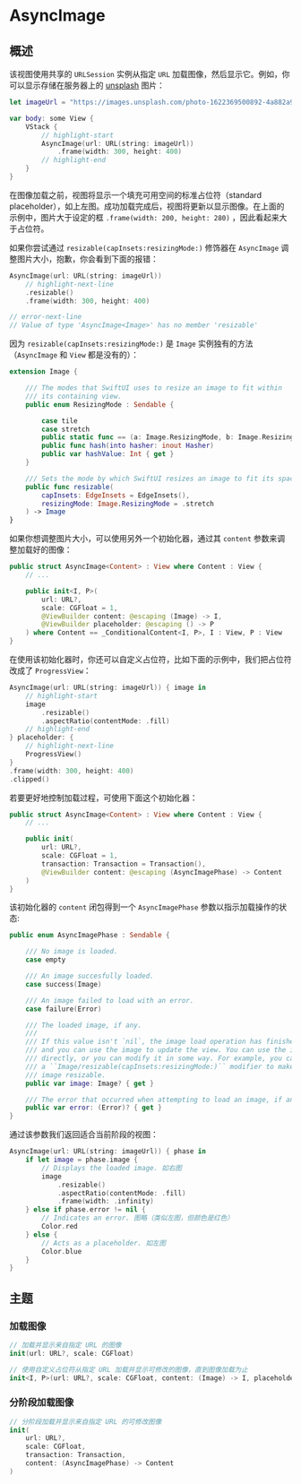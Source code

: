 
# AsyncImage

<OriginalLink
  title="异步加载和显示图像的视图"
  value="https://developer.apple.com/documentation/swiftui/asyncimage"
/>

## 概述

该视图使用共享的 `URLSession` 实例从指定 `URL` 加载图像，然后显示它。例如，你可以显示存储在服务器上的 [unsplash](https://unsplash.com/) 图片：

<ScreenshotBlock src={GZTowerWithMoon1Image} srcRight={GZTowerWithMoon2Image} size={140}>

```swift
let imageUrl = "https://images.unsplash.com/photo-1622369500892-4a882a97e04d?ixlib=rb-4.0.3&ixid=M3wxMjA3fDB8MHxwaG90by1wYWdlfHx8fGVufDB8fHx8fA%3D%3D&auto=format&fit=crop&w=1027&q=80"

var body: some View {
    VStack {
        // highlight-start
        AsyncImage(url: URL(string: imageUrl))
            .frame(width: 300, height: 400)
        // highlight-end
    }
}
```

</ScreenshotBlock>

在图像加载之前，视图将显示一个填充可用空间的标准占位符（standard placeholder），如上左图。成功加载完成后，视图将更新以显示图像。在上面的示例中，图片大于设定的框 `.frame(width: 200, height: 280)` ，因此看起来大于占位符。

如果你尝试通过 `resizable(capInsets:resizingMode:)` 修饰器在 `AsyncImage` 调整图片大小，抱歉，你会看到下面的报错：

```swift
AsyncImage(url: URL(string: imageUrl))
    // highlight-next-line
    .resizable()
    .frame(width: 300, height: 400)

// error-next-line
// Value of type 'AsyncImage<Image>' has no member 'resizable'
```

因为 `resizable(capInsets:resizingMode:)` 是 `Image` 实例独有的方法（`AsyncImage` 和 `View` 都是没有的）：

```swift
extension Image {

    /// The modes that SwiftUI uses to resize an image to fit within
    /// its containing view.
    public enum ResizingMode : Sendable {

        case tile
        case stretch
        public static func == (a: Image.ResizingMode, b: Image.ResizingMode) -> Bool
        public func hash(into hasher: inout Hasher)
        public var hashValue: Int { get }
    }

    /// Sets the mode by which SwiftUI resizes an image to fit its space.
    public func resizable(
        capInsets: EdgeInsets = EdgeInsets(),
        resizingMode: Image.ResizingMode = .stretch
    ) -> Image
}
```

如果你想调整图片大小，可以使用另外一个初始化器，通过其 `content` 参数来调整加载好的图像：

```swift
public struct AsyncImage<Content> : View where Content : View {
    // ...

    public init<I, P>(
        url: URL?,
        scale: CGFloat = 1,
        @ViewBuilder content: @escaping (Image) -> I,
        @ViewBuilder placeholder: @escaping () -> P
    ) where Content == _ConditionalContent<I, P>, I : View, P : View
}
```

在使用该初始化器时，你还可以自定义占位符，比如下面的示例中，我们把占位符改成了 `ProgressView`：

<ScreenshotBlock src={GZTowerWithMoon3Image} srcRight={GZTowerWithMoon4Image} size={140}>

```swift
AsyncImage(url: URL(string: imageUrl)) { image in
    // highlight-start
    image
        .resizable()
        .aspectRatio(contentMode: .fill)
    // highlight-end
} placeholder: {
    // highlight-next-line
    ProgressView()
}
.frame(width: 300, height: 400)
.clipped()
```

</ScreenshotBlock>

若要更好地控制加载过程，可使用下面这个初始化器：

```swift
public struct AsyncImage<Content> : View where Content : View {
    // ...

    public init(
        url: URL?,
        scale: CGFloat = 1,
        transaction: Transaction = Transaction(),
        @ViewBuilder content: @escaping (AsyncImagePhase) -> Content
    )
}
```

该初始化器的 `content` 闭包得到一个 `AsyncImagePhase` 参数以指示加载操作的状态:

```swift
public enum AsyncImagePhase : Sendable {

    /// No image is loaded.
    case empty

    /// An image succesfully loaded.
    case success(Image)

    /// An image failed to load with an error.
    case failure(Error)

    /// The loaded image, if any.
    ///
    /// If this value isn't `nil`, the image load operation has finished,
    /// and you can use the image to update the view. You can use the image
    /// directly, or you can modify it in some way. For example, you can add
    /// a ``Image/resizable(capInsets:resizingMode:)`` modifier to make the
    /// image resizable.
    public var image: Image? { get }

    /// The error that occurred when attempting to load an image, if any.
    public var error: (Error)? { get }
}
```

通过该参数我们返回适合当前阶段的视图：

<ScreenshotBlock src={GZTowerWithMoon5Image} srcRight={GZTowerWithMoon6Image} size={120}>

```swift
AsyncImage(url: URL(string: imageUrl)) { phase in
    if let image = phase.image {
        // Displays the loaded image. 如右图
        image
            .resizable()
            .aspectRatio(contentMode: .fill)
            .frame(width: .infinity)
    } else if phase.error != nil {
        // Indicates an error. 图略（类似左图，但颜色是红色）
        Color.red
    } else {
        // Acts as a placeholder. 如左图
        Color.blue
    }
}
```

</ScreenshotBlock>

## 主题

### 加载图像

```swift
// 加载并显示来自指定 URL 的图像
init(url: URL?, scale: CGFloat)

// 使用自定义占位符从指定 URL 加载并显示可修改的图像，直到图像加载为止
init<I, P>(url: URL?, scale: CGFloat, content: (Image) -> I, placeholder: () -> P)
```

### 分阶段加载图像

```swift
// 分阶段加载并显示来自指定 URL 的可修改图像
init(
    url: URL?,
    scale: CGFloat,
    transaction: Transaction,
    content: (AsyncImagePhase) -> Content
)
```
